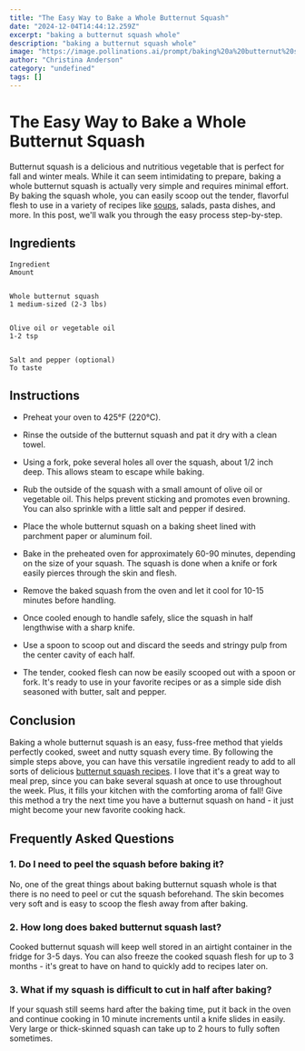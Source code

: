 ```yaml
---
title: "The Easy Way to Bake a Whole Butternut Squash"
date: "2024-12-04T14:44:12.259Z"
excerpt: "baking a butternut squash whole"
description: "baking a butternut squash whole"
image: "https://image.pollinations.ai/prompt/baking%20a%20butternut%20squash%20whole%2C%20realistic%20photo%2C%20high%20quality%2C%204k?width=1024&height=1024&nologo=true"
author: "Christina Anderson"
category: "undefined"
tags: []
---
```


# The Easy Way to Bake a Whole Butternut Squash


Butternut squash is a delicious and nutritious vegetable that is perfect for fall and winter meals. While it can seem intimidating to prepare, baking a whole butternut squash is actually very simple and requires minimal effort. By baking the squash whole, you can easily scoop out the tender, flavorful flesh to use in a variety of recipes like [soups](https://www.healthystack.com/articles/creamy-butternut-squash-soup-recipe), salads, pasta dishes, and more. In this post, we'll walk you through the easy process step-by-step.



## Ingredients





  
    Ingredient
    Amount
  
  
    Whole butternut squash
    1 medium-sized (2-3 lbs)
  
  
    Olive oil or vegetable oil
    1-2 tsp
  
  
    Salt and pepper (optional)
    To taste
  




## Instructions



  - Preheat your oven to 425°F (220°C).

  - Rinse the outside of the butternut squash and pat it dry with a clean towel.
 
  - Using a fork, poke several holes all over the squash, about 1/2 inch deep. This allows steam to escape while baking.

  - Rub the outside of the squash with a small amount of olive oil or vegetable oil. This helps prevent sticking and promotes even browning. You can also sprinkle with a little salt and pepper if desired.

  - Place the whole butternut squash on a baking sheet lined with parchment paper or aluminum foil.

  - Bake in the preheated oven for approximately 60-90 minutes, depending on the size of your squash. The squash is done when a knife or fork easily pierces through the skin and flesh.

  - Remove the baked squash from the oven and let it cool for 10-15 minutes before handling.

  - Once cooled enough to handle safely, slice the squash in half lengthwise with a sharp knife.

  - Use a spoon to scoop out and discard the seeds and stringy pulp from the center cavity of each half.

  - The tender, cooked flesh can now be easily scooped out with a spoon or fork. It's ready to use in your favorite recipes or as a simple side dish seasoned with butter, salt and pepper.



## Conclusion


Baking a whole butternut squash is an easy, fuss-free method that yields perfectly cooked, sweet and nutty squash every time. By following the simple steps above, you can have this versatile ingredient ready to add to all sorts of delicious [butternut squash recipes](https://www.healthystack.com/articles/tag/butternut-squash-recipes). I love that it's a great way to meal prep, since you can bake several squash at once to use throughout the week. Plus, it fills your kitchen with the comforting aroma of fall! Give this method a try the next time you have a butternut squash on hand - it just might become your new favorite cooking hack.



## Frequently Asked Questions


### 1. Do I need to peel the squash before baking it?

No, one of the great things about baking butternut squash whole is that there is no need to peel or cut the squash beforehand. The skin becomes very soft and is easy to scoop the flesh away from after baking.



### 2. How long does baked butternut squash last?

Cooked butternut squash will keep well stored in an airtight container in the fridge for 3-5 days. You can also freeze the cooked squash flesh for up to 3 months - it's great to have on hand to quickly add to recipes later on.



### 3. What if my squash is difficult to cut in half after baking?

If your squash still seems hard after the baking time, put it back in the oven and continue cooking in 10 minute increments until a knife slides in easily. Very large or thick-skinned squash can take up to 2 hours to fully soften sometimes.

